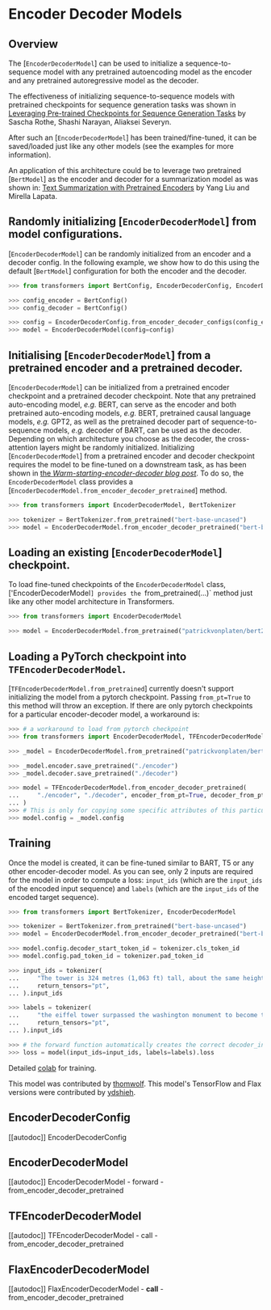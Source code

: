 <!--Copyright 2020 The HuggingFace Team. All rights reserved.

Licensed under the Apache License, Version 2.0 (the "License"); you may not use this file except in compliance with
the License. You may obtain a copy of the License at

http://www.apache.org/licenses/LICENSE-2.0

Unless required by applicable law or agreed to in writing, software distributed under the License is distributed on
an "AS IS" BASIS, WITHOUT WARRANTIES OR CONDITIONS OF ANY KIND, either express or implied. See the License for the
specific language governing permissions and limitations under the License.
-->

# Encoder Decoder Models

## Overview

The [`EncoderDecoderModel`] can be used to initialize a sequence-to-sequence model with any
pretrained autoencoding model as the encoder and any pretrained autoregressive model as the decoder.

The effectiveness of initializing sequence-to-sequence models with pretrained checkpoints for sequence generation tasks
was shown in [Leveraging Pre-trained Checkpoints for Sequence Generation Tasks](https://arxiv.org/abs/1907.12461) by
Sascha Rothe, Shashi Narayan, Aliaksei Severyn.

After such an [`EncoderDecoderModel`] has been trained/fine-tuned, it can be saved/loaded just like
any other models (see the examples for more information).

An application of this architecture could be to leverage two pretrained [`BertModel`] as the encoder
and decoder for a summarization model as was shown in: [Text Summarization with Pretrained Encoders](https://arxiv.org/abs/1908.08345) by Yang Liu and Mirella Lapata.

## Randomly initializing [`EncoderDecoderModel`] from model configurations.

[`EncoderDecoderModel`] can be randomly initialized from an encoder and a decoder config. In the following example, we show how to do this using the default [`BertModel`] configuration for both the encoder and the decoder.

```python
>>> from transformers import BertConfig, EncoderDecoderConfig, EncoderDecoderModel

>>> config_encoder = BertConfig()
>>> config_decoder = BertConfig()

>>> config = EncoderDecoderConfig.from_encoder_decoder_configs(config_encoder, config_decoder)
>>> model = EncoderDecoderModel(config=config)
```

## Initialising [`EncoderDecoderModel`] from a pretrained encoder and a pretrained decoder.

[`EncoderDecoderModel`] can be initialized from a pretrained encoder checkpoint and a pretrained decoder checkpoint. Note that any pretrained auto-encoding model, *e.g.* BERT, can serve as the encoder and both pretrained auto-encoding models, *e.g.* BERT, pretrained causal language models, *e.g.* GPT2, as well as the pretrained decoder part of sequence-to-sequence models, *e.g.* decoder of BART, can be used as the decoder.
Depending on which architecture you choose as the decoder, the cross-attention layers might be randomly initialized.
Initializing [`EncoderDecoderModel`] from a pretrained encoder and decoder checkpoint requires the model to be fine-tuned on a downstream task, as has been shown in [the *Warm-starting-encoder-decoder blog post*](https://huggingface.co/blog/warm-starting-encoder-decoder).
To do so, the `EncoderDecoderModel` class provides a [`EncoderDecoderModel.from_encoder_decoder_pretrained`] method.

```python
>>> from transformers import EncoderDecoderModel, BertTokenizer

>>> tokenizer = BertTokenizer.from_pretrained("bert-base-uncased")
>>> model = EncoderDecoderModel.from_encoder_decoder_pretrained("bert-base-uncased", "bert-base-uncased")
```

## Loading an existing [`EncoderDecoderModel`] checkpoint.

To load fine-tuned checkpoints of the `EncoderDecoderModel` class, ['EncoderDecoderModel`] provides the `from_pretrained(...)` method just like any other model architecture in Transformers.

```python
>>> from transformers import EncoderDecoderModel

>>> model = EncoderDecoderModel.from_pretrained("patrickvonplaten/bert2bert_cnn_daily_mail")
```

## Loading a PyTorch checkpoint into `TFEncoderDecoderModel`.

[`TFEncoderDecoderModel.from_pretrained`] currently doesn't support initializing the model from a
pytorch checkpoint. Passing `from_pt=True` to this method will throw an exception. If there are only pytorch
checkpoints for a particular encoder-decoder model, a workaround is:

```python
>>> # a workaround to load from pytorch checkpoint
>>> from transformers import EncoderDecoderModel, TFEncoderDecoderModel

>>> _model = EncoderDecoderModel.from_pretrained("patrickvonplaten/bert2bert-cnn_dailymail-fp16")

>>> _model.encoder.save_pretrained("./encoder")
>>> _model.decoder.save_pretrained("./decoder")

>>> model = TFEncoderDecoderModel.from_encoder_decoder_pretrained(
...     "./encoder", "./decoder", encoder_from_pt=True, decoder_from_pt=True
... )
>>> # This is only for copying some specific attributes of this particular model.
>>> model.config = _model.config
```

## Training

Once the model is created, it can be fine-tuned similar to BART, T5 or any other encoder-decoder model.
As you can see, only 2 inputs are required for the model in order to compute a loss: `input_ids` (which are the
`input_ids` of the encoded input sequence) and `labels` (which are the `input_ids` of the encoded
target sequence).

```python
>>> from transformers import BertTokenizer, EncoderDecoderModel

>>> tokenizer = BertTokenizer.from_pretrained("bert-base-uncased")
>>> model = EncoderDecoderModel.from_encoder_decoder_pretrained("bert-base-uncased", "bert-base-uncased")

>>> model.config.decoder_start_token_id = tokenizer.cls_token_id
>>> model.config.pad_token_id = tokenizer.pad_token_id

>>> input_ids = tokenizer(
...     "The tower is 324 metres (1,063 ft) tall, about the same height as an 81-storey building, and the tallest structure in Paris. Its base is square, measuring 125 metres (410 ft) on each side.During its construction, the Eiffel Tower surpassed the Washington Monument to become the tallest man-made structure in the world, a title it held for 41 years until the Chrysler Building in New York City was  finished in 1930. It was the first structure to reach a height of 300 metres. Due to the addition of a broadcasting aerial at the top of the tower in 1957, it is now taller than the Chrysler Building by 5.2 metres (17 ft).Excluding transmitters, the Eiffel Tower is the second tallest free-standing structure in France after the Millau Viaduct.",
...     return_tensors="pt",
... ).input_ids

>>> labels = tokenizer(
...     "the eiffel tower surpassed the washington monument to become the tallest structure in the world. it was the first structure to reach a height of 300 metres in paris in 1930. it is now taller than the chrysler building by 5. 2 metres ( 17 ft ) and is the second tallest free - standing structure in paris.",
...     return_tensors="pt",
... ).input_ids

>>> # the forward function automatically creates the correct decoder_input_ids
>>> loss = model(input_ids=input_ids, labels=labels).loss
```
Detailed [colab](https://colab.research.google.com/drive/1WIk2bxglElfZewOHboPFNj8H44_VAyKE?usp=sharing#scrollTo=ZwQIEhKOrJpl) for training.

This model was contributed by [thomwolf](https://github.com/thomwolf). This model's TensorFlow and Flax versions
were contributed by [ydshieh](https://github.com/ydshieh).


## EncoderDecoderConfig

[[autodoc]] EncoderDecoderConfig

## EncoderDecoderModel

[[autodoc]] EncoderDecoderModel
    - forward
    - from_encoder_decoder_pretrained

## TFEncoderDecoderModel

[[autodoc]] TFEncoderDecoderModel
    - call
    - from_encoder_decoder_pretrained

## FlaxEncoderDecoderModel

[[autodoc]] FlaxEncoderDecoderModel
    - __call__
    - from_encoder_decoder_pretrained
